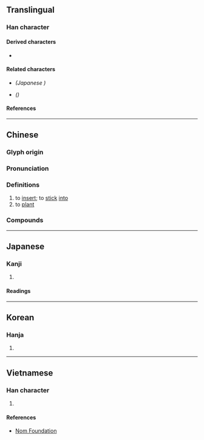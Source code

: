 {{also|挿|揷}}
{{character info}}
==Translingual==
{{ja-forms|[[挿]]|插|插}}

===Han character===
{{Han char|rn=64|rad=手|as=09|sn=12|four=52077|canj=QHJX|ids=⿰扌臿}}

====Derived characters====
* {{l|mul|[[𠿂]]}}

====Related characters====
* {{l|mul|[[挿]]}} ''(Japanese {{w|shinjitai}})''
* {{l|mul|[[揷]]}} ''({{w|Variant Chinese characters|Variant form}})''

====References====
{{Han ref|kx=0441.240|dkj=12346|dj=0792.190|hdz=31918.050|uh=63D2}}

----

==Chinese==
{{zh-forms|alt=揷}}

===Glyph origin===
{{Han etym}}

===Pronunciation===
{{zh-pron
|m=chā
|m-s=
|c=caap3
|c-t=
|g=
|h=pfs=chhap;gd=cab5
|j=
|mb=chă
|md=
|mn=chhah/chhap
|mn-t=cah4/cab4
|w=4tshaq
|x=
|mc=y
|oc=y
|ca=LL-Q9186-Justinrleung-插.wav
|cat=v
}}

===Definitions===
{{zh-hanzi}}

# to [[insert]]; to [[stick]] [[into]]
# to [[plant]]

===Compounds===
{{zh-der|下插定|倒插門|恓恓插插|安插|倒插|小插曲|央央插插|插天|插頁|插插花花|插入|插秧|插扛子|插關兒|插火坑|插敘|插腰|插架|插曲|根插|插播|插羽|插標|插子|插戴|插梳|插一腳|插身|插袋|插金帶銀|插隊|插手|插趣|插畫|打諢插科|穿插|插接|插灶|萬籤插架|插班|插槓子|插翅難逃|插舞|插科使砌|插腳|插口|插箭遊營|插枝|插圈弄套|插話|插足|插狀|插條|插座|插銷|插科打諢|插翅難飛|插圖|插花|插定|插金披綺|插釵|插屏|插頭|插翅|插架萬軸|插插|插嘴|插秧機|遊花插趣|隨插即用|誣盜插贓|花插|端子插頭|門插管兒|筆插|見縫插針}}

{{zh-cat|Elementary}}

----

==Japanese==
{{ja-kanji forms|挿|插}}

===Kanji===
{{ja-kanji|grade=|rs=手09|shin=挿}}

# {{rfdef|ja|sort=手09}}

====Readings====
{{ja-readings
|goon=しょう
|kanon=そう
|kun=さ-す, はさ-む, さしはさ-む, にない, とる
}}

----

==Korean==

===Hanja===
{{ko-hanja|hangeul=[[삽]]|eumhun=|rv=sap|mr=sap|y=sap}}

# {{rfdef|ko|sort=手09}}

----

==Vietnamese==

===Han character===
{{vi-hantu|rs=手09|[[chắp]], [[khắp]], [[sắp]], [[tháp]], [[xấp]], [[xếp]], [[sáp]], [[thạo]], [[tráp]], [[xép]], [[xẹp]]}}

# {{rfdef|vi|sort=手09}}

====References====
* [http://nomfoundation.org/common/nom_details.php?codepoint=63D2 Nom Foundation]